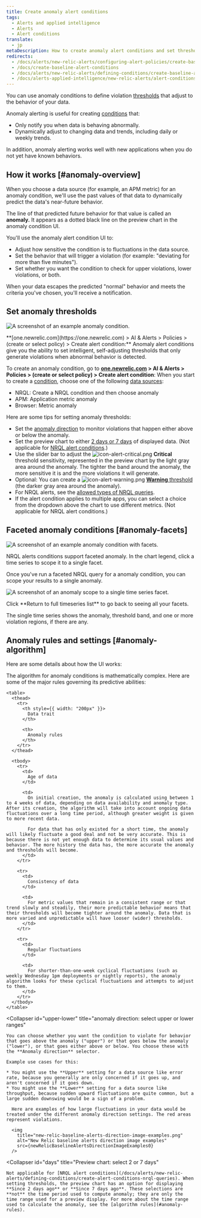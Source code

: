 ```yaml
---
title: Create anomaly alert conditions
tags:
  - Alerts and applied intelligence
  - Alerts
  - Alert conditions
translate:
  - jp
metaDescription: How to create anomaly alert conditions and set thresholds that adjust to data patterns and fluctuations.
redirects:
  - /docs/alerts/new-relic-alerts/configuring-alert-policies/create-baseline-alert-conditions
  - /docs/create-baseline-alert-conditions
  - /docs/alerts/new-relic-alerts/defining-conditions/create-baseline-alert-conditions
  - /docs/alerts-applied-intelligence/new-relic-alerts/alert-conditions/create-baseline-alert-conditions
---
```








You can use anomaly conditions to define violation [thresholds](/docs/using-new-relic/welcome-new-relic/get-started/glossary#alert-threshold) that adjust to the behavior of your data.

Anomaly alerting is useful for creating [conditions](/docs/using-new-relic/welcome-new-relic/get-started/glossary#alert-condition) that:

* Only notify you when data is behaving abnormally.
* Dynamically adjust to changing data and trends, including daily or weekly trends.

In addition, anomaly alerting works well with new applications when you do not yet have known behaviors.

## How it works [#anomaly-overview]

When you choose a data source (for example, an APM metric) for an anomaly  condition, we'll use the past values of that data to dynamically predict the data's near-future behavior.

The line of that predicted future behavior for that value is called an **anomaly.** It appears as a dotted black line on the preview chart in the anomaly condition UI.

You'll use the anomaly alert condition UI to:

* Adjust how sensitive the condition is to fluctuations in the data source.
* Set the behavior that will trigger a violation (for example: "deviating for more than five minutes").
* Set whether you want the condition to check for upper violations, lower violations, or both.

When your data escapes the predicted "normal" behavior and meets the criteria you've chosen, you'll receive a notification.

## Set anomaly thresholds

<img
  title="An example anomaly condition."
  alt="A screenshot of an example anomaly condition."
  src={newRelicAlertsBaselineThresholds}
/>

<figcaption>
  **[one.newrelic.com](https://one.newrelic.com) > AI & Alerts > Policies > (create or select policy) > Create alert condition:** Anomaly alert conditions give you the ability to set intelligent, self-adjusting thresholds that only generate violations when abnormal behavior is detected.
</figcaption>

To create an anomaly condition, go to **[one.newrelic.com](https://one.newrelic.com) > AI & Alerts > Policies > (create or select policy) > Create alert condition**: When you start to create a [condition](/docs/alerts/new-relic-alerts/defining-conditions/define-alert-conditions#create-condition), choose one of the following [data sources](#availability):

* NRQL: Create a NRQL condition and then choose anomaly
* APM: Application metric anomaly
* Browser: Metric anomaly

Here are some tips for setting anomaly thresholds:

* Set the [anomaly direction](#upper-lower) to monitor violations that happen either above or below the anomaly.
* Set the preview chart to either [2 days or 7 days](#days) of displayed data. (Not applicable for [NRQL alert conditions](/docs/alerts/new-relic-alerts/defining-conditions/create-alert-conditions-nrql-queries).)
* Use the slider bar to adjust the <img title="Alerts v3: Critical alert icon" alt="icon-alert-critical.png" src={iconAlertCritical}/> **Critical** threshold sensitivity, represented in the preview chart by the light gray area around the anomaly. The tighter the band around the anomaly, the more sensitive it is and the more violations it will generate.
* Optional: You can create a <img title="Alerts v3: Warning alert icon" alt="icon-alert-warning.png" src={iconAlertWarning}/> [**Warning** threshold](/docs/alerts/new-relic-alerts/defining-conditions/set-thresholds-alert-condition#threshold-levels) (the darker gray area around the anomaly).
* For NRQL alerts, see the [allowed types of NRQL queries](/docs/alerts/new-relic-alerts/defining-conditions/create-alert-conditions-nrql-queries#threshold-types).
* If the alert condition applies to multiple apps, you can select a choice from the dropdown above the chart to use different metrics. (Not applicable for NRQL alert conditions.)

## Faceted anomaly conditions [#anomaly-facets]

<img
  title="An example of an anomaly condition with facets."
  alt="A screenshot of an example anomaly condition with facets."
  src={facetedBaselineConditionQuery}
/>

<figcaption>
  NRQL alerts conditions support faceted anomaly. In the chart legend, click a time series to scope it to a single facet.
</figcaption>

Once you've run a faceted NRQL query for a anomaly condition, you can scope your results to a single anomaly.

<img
  title="An example of an anomaly condition scoped to a single time series facet."
  alt="A screenshot of an anomaly scope to a single time series facet."
  src={baselineOneFacet}
/>

<figcaption>
  Click **Return to full timeseries list** to go back to seeing all your facets.
</figcaption>

The single time series shows the anomaly, threshold band, and one or more violation regions, if there are any.

## Anomaly rules and settings [#anomaly-algorithm]

Here are some details about how the UI works:

<CollapserGroup>
  <Collapser
    id="anomaly-rules"
    title="Rules governing creation of anomalies"
  >
    The algorithm for anomaly conditions is mathematically complex. Here are some of the major rules governing its predictive abilities:

    <table>
      <thead>
        <tr>
          <th style={{ width: "200px" }}>
            Data trait
          </th>

          <th>
            Anomaly rules
          </th>
        </tr>
      </thead>

      <tbody>
        <tr>
          <td>
            Age of data
          </td>

          <td>
            On initial creation, the anomaly is calculated using between 1 to 4 weeks of data, depending on data availability and anomaly type. After its creation, the algorithm will take into account ongoing data fluctuations over a long time period, although greater weight is given to more recent data.

            For data that has only existed for a short time, the anomaly will likely fluctuate a good deal and not be very accurate. This is because there is not yet enough data to determine its usual values and behavior. The more history the data has, the more accurate the anomaly and thresholds will become.
          </td>
        </tr>

        <tr>
          <td>
            Consistency of data
          </td>

          <td>
            For metric values that remain in a consistent range or that trend slowly and steadily, their more predictable behavior means that their thresholds will become tighter around the anomaly. Data that is more varied and unpredictable will have looser (wider) thresholds.
          </td>
        </tr>

        <tr>
          <td>
            Regular fluctuations
          </td>

          <td>
            For shorter-than-one-week cyclical fluctuations (such as weekly Wednesday 1pm deployments or nightly reports), the anomaly algorithm looks for these cyclical fluctuations and attempts to adjust to them.
          </td>
        </tr>
      </tbody>
    </table>
  </Collapser>

  <Collapser
    id="upper-lower"
    title="anomaly direction: select upper or lower ranges"
  >
    You can choose whether you want the condition to violate for behavior that goes above the anomaly ("upper") or that goes below the anomaly ("lower"), or that goes either above or below. You choose these with the **Anomaly direction** selector.

    Example use cases for this:

    * You might use the **Upper** setting for a data source like error rate, because you generally are only concerned if it goes up, and aren't concerned if it goes down.
    * You might use the **Lower** setting for a data source like throughput, because sudden upward fluctuations are quite common, but a large sudden downswing would be a sign of a problem.

      Here are examples of how large fluctuations in your data would be treated under the different anomaly direction settings. The red areas represent violations.

      <img
        title="new-relic-baseline-alerts-direction-image-examples.png"
        alt="New Relic baseline alerts direction image examples"
        src={newRelicBaselineAlertsDirectionImageExamples0}
      />
  </Collapser>

  <Collapser
    id="days"
    title="Preview chart: select 2 or 7 days"
  >
    Not applicable for [NRQL alert conditions](/docs/alerts/new-relic-alerts/defining-conditions/create-alert-conditions-nrql-queries). When setting thresholds, the preview chart has an option for displaying **Since 2 days ago** or **Since 7 days ago**. These selections are **not** the time period used to compute anomaly; they are only the time range used for a preview display. For more about the time range used to calculate the anomaly, see the [algorithm rules](#anomaly-rules).
  </Collapser>
</CollapserGroup>
